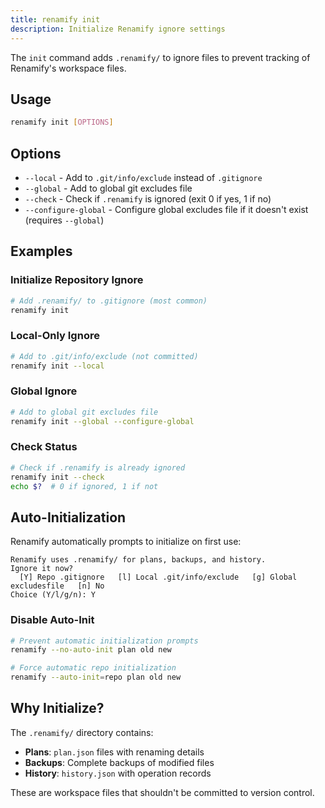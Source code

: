 ```yaml
---
title: renamify init
description: Initialize Renamify ignore settings
---
```


The `init` command adds `.renamify/` to ignore files to prevent tracking of
Renamify's workspace files.

## Usage

```bash
renamify init [OPTIONS]
```

## Options

- `--local` - Add to `.git/info/exclude` instead of `.gitignore`
- `--global` - Add to global git excludes file
- `--check` - Check if `.renamify` is ignored (exit 0 if yes, 1 if no)
- `--configure-global` - Configure global excludes file if it doesn't exist
  (requires `--global`)

## Examples

### Initialize Repository Ignore

```bash
# Add .renamify/ to .gitignore (most common)
renamify init
```

### Local-Only Ignore

```bash
# Add to .git/info/exclude (not committed)
renamify init --local
```

### Global Ignore

```bash
# Add to global git excludes file
renamify init --global --configure-global
```

### Check Status

```bash
# Check if .renamify is already ignored
renamify init --check
echo $?  # 0 if ignored, 1 if not
```

## Auto-Initialization

Renamify automatically prompts to initialize on first use:

```
Renamify uses .renamify/ for plans, backups, and history.
Ignore it now?
  [Y] Repo .gitignore   [l] Local .git/info/exclude   [g] Global excludesfile   [n] No
Choice (Y/l/g/n): Y
```

### Disable Auto-Init

```bash
# Prevent automatic initialization prompts
renamify --no-auto-init plan old new

# Force automatic repo initialization
renamify --auto-init=repo plan old new
```

## Why Initialize?

The `.renamify/` directory contains:

- **Plans**: `plan.json` files with renaming details
- **Backups**: Complete backups of modified files
- **History**: `history.json` with operation records

These are workspace files that shouldn't be committed to version control.
